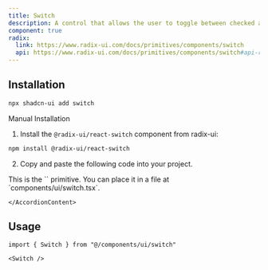 ```yaml
---
title: Switch
description: A control that allows the user to toggle between checked and not checked.
component: true
radix:
  link: https://www.radix-ui.com/docs/primitives/components/switch
  api: https://www.radix-ui.com/docs/primitives/components/switch#api-reference
---
```


<ComponentExample src="/components/examples/switch/demo.tsx">
  <SwitchDemo />
</ComponentExample>

## Installation

```bash
npx shadcn-ui add switch
```

<Accordion type="single" collapsible>
  <AccordionItem value="manual-installation">
    <AccordionTrigger>Manual Installation</AccordionTrigger>
    <AccordionContent>

1. Install the `@radix-ui/react-switch` component from radix-ui:

```bash
npm install @radix-ui/react-switch
```

2. Copy and paste the following code into your project.

<ComponentSource src="/components/ui/switch.tsx" />

<Callout>
  This is the `<Switch />` primitive. You can place it in a file at
  `components/ui/switch.tsx`.
</Callout>

    </AccordionContent>

  </AccordionItem>
</Accordion>

## Usage

```tsx
import { Switch } from "@/components/ui/switch"
```

```tsx
<Switch />
```
